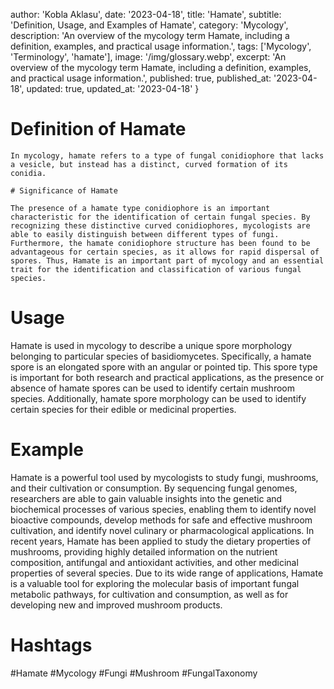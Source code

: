 
  author: 'Kobla Aklasu',
  date: '2023-04-18',
  title: 'Hamate',
  subtitle: 'Definition, Usage, and Examples of Hamate',
  category: 'Mycology',
  description: 'An overview of the mycology term Hamate, including a definition, examples, and practical usage information.',
  tags: ['Mycology', 'Terminology', 'hamate'],
  image: '/img/glossary.webp',
  excerpt: 'An overview of the mycology term Hamate, including a definition, examples, and practical usage information.',
  published: true,
  published_at: '2023-04-18',
  updated: true,
  updated_at: '2023-04-18'
}




# Definition of Hamate
    
    In mycology, hamate refers to a type of fungal conidiophore that lacks a vesicle, but instead has a distinct, curved formation of its conidia.
    
    # Significance of Hamate
    
    The presence of a hamate type conidiophore is an important characteristic for the identification of certain fungal species. By recognizing these distinctive curved conidiophores, mycologists are able to easily distinguish between different types of fungi. Furthermore, the hamate conidiophore structure has been found to be advantageous for certain species, as it allows for rapid dispersal of spores. Thus, Hamate is an important part of mycology and an essential trait for the identification and classification of various fungal species.

# Usage

Hamate is used in mycology to describe a unique spore morphology belonging to particular species of basidiomycetes. Specifically, a hamate spore is an elongated spore with an angular or pointed tip. This spore type is important for both research and practical applications, as the presence or absence of hamate spores can be used to identify certain mushroom species. Additionally, hamate spore morphology can be used to identify certain species for their edible or medicinal properties.

# Example

Hamate is a powerful tool used by mycologists to study fungi, mushrooms, and their cultivation or consumption. By sequencing fungal genomes, researchers are able to gain valuable insights into the genetic and biochemical processes of various species, enabling them to identify novel bioactive compounds, develop methods for safe and effective mushroom cultivation, and identify novel culinary or pharmacological applications. In recent years, Hamate has been applied to study the dietary properties of mushrooms, providing highly detailed information on the nutrient composition, antifungal and antioxidant activities, and other medicinal properties of several species. Due to its wide range of applications, Hamate is a valuable tool for exploring the molecular basis of important fungal metabolic pathways, for cultivation and consumption, as well as for developing new and improved mushroom products.

# Hashtags

#Hamate #Mycology #Fungi #Mushroom #FungalTaxonomy

